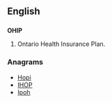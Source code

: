 ==English==
{{wikipedia}}

==={{acronym}}===
'''OHIP'''

# {{Canada}} Ontario Health Insurance Plan.

===Anagrams===
* [[Hopi#English|Hopi]]
* [[IHOP#English|IHOP]]
* [[Ipoh#English|Ipoh]]